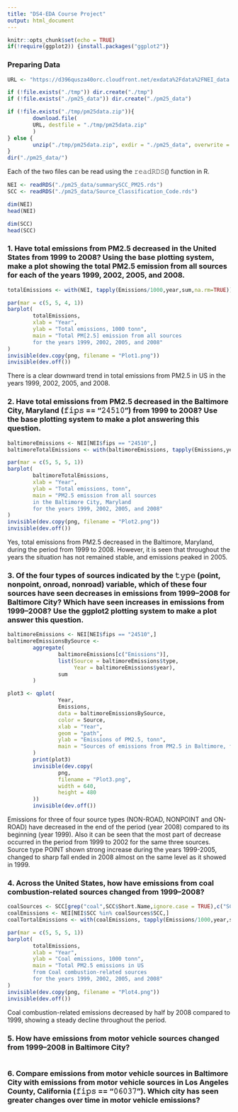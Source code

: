 ```yaml
---
title: "DS4-EDA Course Project"
output: html_document
---
```


```r
knitr::opts_chunk$set(echo = TRUE)
if(!require(ggplot2)) {install.packages("ggplot2")}
```

### Preparing Data


```r
URL <- "https://d396qusza40orc.cloudfront.net/exdata%2Fdata%2FNEI_data.zip"

if (!file.exists("./tmp")) dir.create("./tmp")
if (!file.exists("./pm25_data")) dir.create("./pm25_data")

if (!file.exists("./tmp/pm25data.zip")){
        download.file(
        URL, destfile = "./tmp/pm25data.zip"
        )
} else {
        unzip("./tmp/pm25data.zip", exdir = "./pm25_data", overwrite = FALSE)
}
dir("./pm25_data/")


```

Each of the two files can be read using the 𝚛𝚎𝚊𝚍𝚁𝙳𝚂() function in R.

```r

NEI <- readRDS("./pm25_data/summarySCC_PM25.rds")
SCC <- readRDS("./pm25_data/Source_Classification_Code.rds")

dim(NEI)
head(NEI)

dim(SCC)
head(SCC)
```


### 1. Have total emissions from PM2.5 decreased in the United States from 1999 to 2008? Using the base plotting system, make a plot showing the total PM2.5 emission from all sources for each of the years 1999, 2002, 2005, and 2008.

```r
totalEmissions <- with(NEI, tapply(Emissions/1000,year,sum,na.rm=TRUE))
```
```r
par(mar = c(5, 5, 4, 1))
barplot(
        totalEmissions,
        xlab = "Year",
        ylab = "Total emissions, 1000 tonn",
        main = "Total PM[2.5] emission from all sources
        for the years 1999, 2002, 2005, and 2008"
)
invisible(dev.copy(png, filename = "Plot1.png"))
invisible(dev.off())
```

There is a clear downward trend in total emissions from PM2.5 in US in the years 1999, 2002, 2005, and 2008.

### 2. Have total emissions from PM2.5 decreased in the Baltimore City, Maryland (𝚏𝚒𝚙𝚜 == "𝟸𝟺𝟻𝟷𝟶") from 1999 to 2008? Use the base plotting system to make a plot answering this question.

```r
baltimoreEmissions <- NEI[NEI$fips == "24510",]
baltimoreTotalEmissions <- with(baltimoreEmissions, tapply(Emissions,year,sum,na.rm=TRUE))
```
```r
par(mar = c(5, 5, 5, 1))
barplot(
        baltimoreTotalEmissions,
        xlab = "Year",
        ylab = "Total emissions, tonn",
        main = "PM2.5 emission from all sources
        in the Baltimore City, Maryland
        for the years 1999, 2002, 2005, and 2008"
)
invisible(dev.copy(png, filename = "Plot2.png"))
invisible(dev.off())
```

Yes, total emissions from PM2.5 decreased in the Baltimore, Maryland, during the period from 1999 to 2008. 
However, it is seen that throughout the years the situation has not remained stable, and emissions peaked in 2005.

### 3. Of the four types of sources indicated by the 𝚝𝚢𝚙𝚎 (point, nonpoint, onroad, nonroad) variable, which of these four sources have seen decreases in emissions from 1999–2008 for Baltimore City? Which have seen increases in emissions from 1999–2008? Use the ggplot2 plotting system to make a plot answer this question.

```r
baltimoreEmissions <- NEI[NEI$fips == "24510",]
baltimoreEmissionsBySource <-
        aggregate(
                baltimoreEmissions[c("Emissions")],
                list(Source = baltimoreEmissions$type, 
                     Year = baltimoreEmissions$year),
                sum
        )
```

```r
plot3 <- qplot(
                Year,
                Emissions,
                data = baltimoreEmissionsBySource,
                color = Source,
                xlab = "Year",
                geom = "path",
                ylab = "Emissions of PM2.5, tonn",
                main = "Sources of emissions from PM2.5 in Baltimore, for the years 1999, 2002, 2005, and 2008"
        )
        print(plot3)
        invisible(dev.copy(
                png,
                filename = "Plot3.png",
                width = 640,
                height = 480
        ))
        invisible(dev.off())
```

Emissions for three of four source types (NON-ROAD, NONPOINT and ON-ROAD) have decreased in the end of the period (year 2008) compared to its beginning (year 1999).
Also it can be seen that the most part of decrease occurred in the period from 1999 to 2002 for the same three sources.
Source type POINT shown strong increase during the years 1999-2005, changed to sharp fall ended in 2008 almost on the same level as it showed in 1999.

### 4. Across the United States, how have emissions from coal combustion-related sources changed from 1999–2008?

```r
coalSources <- SCC[grep("coal",SCC$Short.Name,ignore.case = TRUE),c("SCC","Short.Name")]
coalEmissions <- NEI[NEI$SCC %in% coalSources$SCC,]
coalTortalEmissions <- with(coalEmissions, tapply(Emissions/1000,year,sum,na.rm=TRUE))
```
```r
par(mar = c(5, 5, 5, 1))
barplot(
        totalEmissions,
        xlab = "Year",
        ylab = "Coal emissions, 1000 tonn",
        main = "Total PM2.5 emissions in US
        from Coal combustion-related sources
        for the years 1999, 2002, 2005, and 2008"
)
invisible(dev.copy(png, filename = "Plot4.png"))
invisible(dev.off())
```

Coal combustion-related emissions decreased by half by 2008 compared to 1999, showing a steady decline throughout the period.

### 5. How have emissions from motor vehicle sources changed from 1999–2008 in Baltimore City?

```r

```


### 6. Compare emissions from motor vehicle sources in Baltimore City with emissions from motor vehicle sources in Los Angeles County, California (𝚏𝚒𝚙𝚜 == "𝟶𝟼𝟶𝟹𝟽"). Which city has seen greater changes over time in motor vehicle emissions?

```r

```